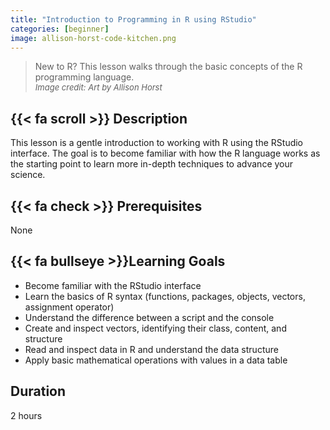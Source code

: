 ```yaml
---
title: "Introduction to Programming in R using RStudio"
categories: [beginner]
image: allison-horst-code-kitchen.png
---
```


> New to R? This lesson walks through the basic concepts of the R programming language.\
> <font size="2"> *Image credit: Art by Allison Horst* </font>

## {{< fa scroll >}} Description

This lesson is a gentle introduction to working with R using the RStudio interface. The goal is to become familiar with how the R language works as the starting point to learn more in-depth techniques to advance your science.

## {{< fa check >}} Prerequisites

None

## {{< fa bullseye >}}Learning Goals

-   Become familiar with the RStudio interface
-   Learn the basics of R syntax (functions, packages, objects, vectors, assignment operator)
-   Understand the difference between a script and the console
-   Create and inspect vectors, identifying their class, content, and structure
-   Read and inspect data in R and understand the data structure
-   Apply basic mathematical operations with values in a data table

## <i class="fa-regular fa-clock"></i> Duration

2 hours
